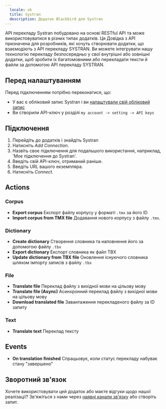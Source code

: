 ```yaml
---
  locale: uk
  title: Systran
  description: Додаток Blackbird для Systran
---
```


<LinkCard title="View on Github" target="_blank" href="https://github.com/bb-io/Systran" icon="github" />

API перекладу Systran побудовано на основі RESTful API та може використовуватися в різних типах додатків.
Ця Довідка з API призначена для розробників, які хочуть створювати додатки, що взаємодіють з API перекладу SYSTRAN. 
Ви можете інтегрувати нашу технологію перекладу безпосередньо у свої внутрішні або зовнішні додатки, щоб зробити їх багатомовними або перекладати тексти й файли за допомогою API перекладу SYSTRAN.

## Перед налаштуванням

Перед підключенням потрібно переконатися, що:
- У вас є обліковий запис Systran і ви [налаштували свій обліковий запис](https://spns-dev-web.systran.us/en/authentication)
- Ви створили API-ключ у розділі `my account -> setting -> API keys`

## Підключення
1. Перейдіть до додатків і знайдіть Systran
2. Натисніть _Add Connection_.
3. Назвіть своє підключення для подальшого використання, наприклад, 'Моє підключення до Systran'.
4. Введіть свій API-ключ, отриманий раніше.
5. Введіть URL вашого екземпляра.
6. Натисніть _Connect_.


## Actions

### Corpus

- **Export corpus** Експорт файлу корпусу у форматі `.tmx` за його ID
- **Import corpus from TMX file** Додавання нового корпусу з файлу `.tmx`.

### Dictionary

- **Create dictionary** Створення словника та наповнення його за допомогою файлу `.tbx`
- **Export dictionary** Експорт словника як файл TBX
- **Update dictionary from TBX file** Оновлення існуючого словника шляхом імпорту записів з файлу `.tbx`

### File

- **Translate file** Переклад файлу з вихідної мови на цільову мову
- **Translate file (Async)** Асинхронний переклад файлу з вихідної мови на цільову мову
- **Download translated file** Завантаження перекладеного файлу за ID запиту

### Text

- **Translate text** Переклад тексту


## Events

- **On translation finished** Спрацьовує, коли статус перекладу набуває стану "завершено"

## Зворотний зв'язок

Хочете використовувати цей додаток або маєте відгуки щодо нашої реалізації? Зв'яжіться з нами через [наявні канали зв'язку](https://www.blackbird.io/) або створіть запит.